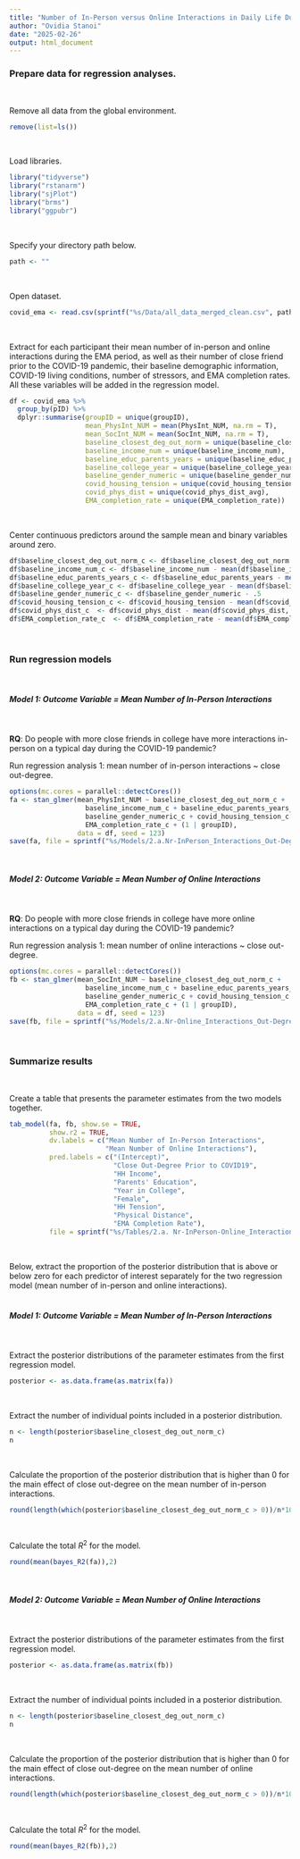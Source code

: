```yaml
---
title: "Number of In-Person versus Online Interactions in Daily Life During COVID-19 ~ Close Out-Degree"
author: "Ovidia Stanoi"
date: "2025-02-26"
output: html_document
---
```


### Prepare data for regression analyses. 
<br>

Remove all data from the global environment.<br>

```r
remove(list=ls()) 
```
<br>

Load libraries.<br>

```r
library("tidyverse")
library("rstanarm")
library("sjPlot")
library("brms")
library("ggpubr")
```
<br>

Specify your directory path below.<br>

```r
path <- ""
```
<br>

Open dataset.<br>

```r
covid_ema <- read.csv(sprintf("%s/Data/all_data_merged_clean.csv", path)) 
```
<br>

Extract for each participant their mean number of in-person and online interactions during the EMA period, as well as their number of close friend prior to the COVID-19 pandemic, their baseline demographic information, COVID-19 living conditions, number of stressors, and EMA completion rates. All these variables will be added in the regression model.<br>

```r
df <- covid_ema %>%
  group_by(pID) %>%
  dplyr::summarise(groupID = unique(groupID), 
                   mean_PhysInt_NUM = mean(PhysInt_NUM, na.rm = T),
                   mean_SocInt_NUM = mean(SocInt_NUM, na.rm = T),
                   baseline_closest_deg_out_norm = unique(baseline_closest_deg_out_norm),
                   baseline_income_num = unique(baseline_income_num),
                   baseline_educ_parents_years = unique(baseline_educ_parents_years),
                   baseline_college_year = unique(baseline_college_year),
                   baseline_gender_numeric = unique(baseline_gender_numeric),
                   covid_housing_tension = unique(covid_housing_tension),
                   covid_phys_dist = unique(covid_phys_dist_avg), 
                   EMA_completion_rate = unique(EMA_completion_rate))
```
<br>

Center continuous predictors around the sample mean and binary variables around zero.<br>

```r
df$baseline_closest_deg_out_norm_c <- df$baseline_closest_deg_out_norm - mean(df$baseline_closest_deg_out_norm, na.rm = T)
df$baseline_income_num_c <- df$baseline_income_num - mean(df$baseline_income_num, na.rm = T)
df$baseline_educ_parents_years_c <- df$baseline_educ_parents_years - mean(df$baseline_educ_parents_years, na.rm = T)
df$baseline_college_year_c <- df$baseline_college_year - mean(df$baseline_college_year, na.rm = T)
df$baseline_gender_numeric_c <- df$baseline_gender_numeric - .5
df$covid_housing_tension_c <- df$covid_housing_tension - mean(df$covid_housing_tension, na.rm = T)
df$covid_phys_dist_c  <- df$covid_phys_dist - mean(df$covid_phys_dist, na.rm = T)
df$EMA_completion_rate_c  <- df$EMA_completion_rate - mean(df$EMA_completion_rate, na.rm = T)
```
<br>

### Run regression models
<br>

##### Model 1: Outcome Variable = Mean Number of In-Person Interactions
<br>

**RQ**: Do people with more close friends in college have more interactions in-person on a typical day during the COVID-19 pandemic?<br>

Run regression analysis 1: mean number of in-person interactions ~ close out-degree.<br>

```r
options(mc.cores = parallel::detectCores())
fa <- stan_glmer(mean_PhysInt_NUM ~ baseline_closest_deg_out_norm_c +
                   baseline_income_num_c + baseline_educ_parents_years_c + baseline_college_year_c +
                   baseline_gender_numeric_c + covid_housing_tension_c + covid_phys_dist_c + 
                   EMA_completion_rate_c + (1 | groupID),
                 data = df, seed = 123)
save(fa, file = sprintf("%s/Models/2.a.Nr-InPerson_Interactions_Out-Degree.RData", path))
```
<br>

##### Model 2: Outcome Variable = Mean Number of Online Interactions
<br>

**RQ**: Do people with more close friends in college have more online interactions on a typical day during the COVID-19 pandemic?<br>

Run regression analysis 1: mean number of online interactions ~ close out-degree.<br>

```r
options(mc.cores = parallel::detectCores())
fb <- stan_glmer(mean_SocInt_NUM ~ baseline_closest_deg_out_norm_c +
                   baseline_income_num_c + baseline_educ_parents_years_c + baseline_college_year_c +
                   baseline_gender_numeric_c + covid_housing_tension_c + covid_phys_dist_c + 
                   EMA_completion_rate_c + (1 | groupID),
                 data = df, seed = 123)
save(fb, file = sprintf("%s/Models/2.a.Nr-Online_Interactions_Out-Degree.RData", path))
```
<br>

### Summarize results
<br>

Create a table that presents the parameter estimates from the two models together.<br>

```r
tab_model(fa, fb, show.se = TRUE,
          show.r2 = TRUE, 
          dv.labels = c("Mean Number of In-Person Interactions",
                        "Mean Number of Online Interactions"),
          pred.labels = c("(Intercept)", 
                          "Close Out-Degree Prior to COVID19",
                          "HH Income",
                          "Parents' Education",
                          "Year in College",
                          "Female",
                          "HH Tension",
                          "Physical Distance",
                          "EMA Completion Rate"),
          file = sprintf("%s/Tables/2.a. Nr-InPerson-Online_Interactions_Out-Degree.html", path))
```
<br>

Below, extract the proportion of the posterior distribution that is above or below zero for each predictor of interest separately for the two regression model (mean number of in-person and online interactions).<br>
<br>

##### Model 1: Outcome Variable = Mean Number of In-Person Interactions
<br>

Extract the posterior distributions of the parameter estimates from the first regression model.<br>

```r
posterior <- as.data.frame(as.matrix(fa))
```
<br>

Extract the number of individual points included in a posterior distribution.<br>

```r
n <- length(posterior$baseline_closest_deg_out_norm_c)
n
```
<br>

Calculate the proportion of the posterior distribution that is higher than 0 for the main effect of close out-degree on the mean number of in-person interactions.<br>

```r
round(length(which(posterior$baseline_closest_deg_out_norm_c > 0))/n*100,1)
```
<br>

Calculate the total $R^2$ for the model.<br>

```r
round(mean(bayes_R2(fa)),2)
```
<br>

##### Model 2: Outcome Variable = Mean Number of Online Interactions
<br>

Extract the posterior distributions of the parameter estimates from the first regression model.<br>

```r
posterior <- as.data.frame(as.matrix(fb))
```
<br>

Extract the number of individual points included in a posterior distribution.<br>

```r
n <- length(posterior$baseline_closest_deg_out_norm_c)
n
```
<br>

Calculate the proportion of the posterior distribution that is higher than 0 for the main effect of close out-degree on the mean number of online interactions.<br>

```r
round(length(which(posterior$baseline_closest_deg_out_norm_c > 0))/n*100,1)
```
<br>

Calculate the total $R^2$ for the model.<br>

```r
round(mean(bayes_R2(fb)),2)
```
<br>
